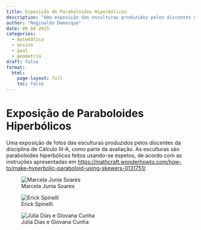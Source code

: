 ```yaml
---
title: Exposição de Paraboloides Hiperbólicos
description: "Uma exposição das esculturas produzidos pelos discentes da disciplina de Cálculo III-A."
author: "Reginaldo Demarque"
date: 09 04 2025
categories:
  - matemática
  - ensino
  - gaal
  - geometria
draft: false
format:
  html:
    page-layout: full
    toc: false
---
```


# Exposição de Paraboloides Hiperbólicos

Uma exposição de fotos das esculturas produzidos pelos discentes da disciplina de Cálculo III-A, como parte da avaliação. As esculturas são paraboloides hiperbólicos feitos usando-se espetos, de acordo com as instruções apresentadas em [https://mathcraft.wonderhowto.com/how-to/make-hyperbolic-paraboloid-using-skewers-0131751/](https://mathcraft.wonderhowto.com/how-to/make-hyperbolic-paraboloid-using-skewers-0131751/).



::: {layout-ncol=2}


![Marcela Junia Soares](parab-hiper/marcela-soares-ed.png)

![Erick Spinelli](parab-hiper/erickspinelli-ed.jpg)

![Júlia Dias e Giovana Cunha](parab-hiper/julia-giovanna.jpeg)
:::


